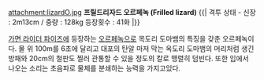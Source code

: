 attachment:lizardO.jpg
'''프릴드리자드 오르페녹 (Frilled lizard)'''
{{|
격투 상태 - 신장 : 2m13cm / 중량 : 128kg
등장횟수 : 41화
|}} 
  
[[가면 라이더 파이즈]]에 등장하는 [[오르페녹]]으로 목도리 도마뱀의 특징을 갖춘 오르페녹이다. 물 위 100m를 6초에 달리고 대포의 탄알 마저 막는 옥도리 도마뱀의 머리처럼 생긴 방패와 20cm의 철판도 찔러 관통할 수 있을 정도의 칼로 맹렬히 덤빈다. 또한 입에서 나오는 소리는 초음파로 물체를 분쇄하는 능력을 가지고있다.

